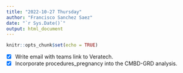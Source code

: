 ```yaml
---
title: "2022-10-27 Thursday"
author: "Francisco Sanchez Saez"
date: "`r Sys.Date()`"
output: html_document
---
```


```r
knitr::opts_chunk$set(echo = TRUE)
```

- [x] Write email with teams link to Veratech.
- [x] Incorporate procedures_pregnancy into the CMBD-GRD analysis.

